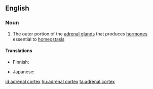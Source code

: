 ==English==

===Noun===
{{wikipedia}}
{{en-noun|sg=[[adrenal]] [[cortex]]|es}}

# {{anatomy}} The outer portion of the [[adrenal gland]]s that produces [[hormone]]s essential to [[homeostasis]]

====Translations====
{{trans-top|outer portion of the adrenal gland}}
* Finnish: {{t-|fi|lisämunuaiskuori}}
{{trans-mid}}
* Japanese: {{t|ja|副腎皮質|tr=ふくじんひしつ, fukujin hishitsu|sc=Jpan}}
{{trans-bottom}}

[[id:adrenal cortex]]
[[hu:adrenal cortex]]
[[ta:adrenal cortex]]